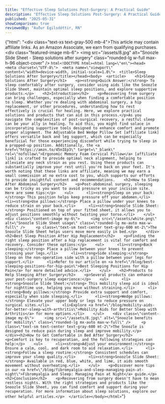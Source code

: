 ```yaml
---
title: "Effective Sleep Solutions Post-Surgery: A Practical Guide"
description: "Effective Sleep Solutions Post-Surgery: A Practical Guide"
published: "2025-05-31"
showComparison: true
reviewedBy: "Auður Egilsdóttir, RN"
---
```

{"html": "<div class=\"text-xs text-gray-500 mb-4\">This article may contain affiliate links. As an Amazon Associate, we earn from qualifying purchases.</div><div class=\"featured-image mb-6\">   <img src=\"/assets/8.jpg\" alt=\"Snoozle Slide Sheet - Sleep solutions after surgery\" class=\"rounded-lg w-full max-h-96 object-cover\" />  </div>```html<!DOCTYPE html><html lang=\"en\"><head>  <meta charset=\"UTF-8\">  <meta name=\"viewport\" content=\"width=device-width, initial-scale=1.0\">  <title>Sleep Solutions After Surgery</title></head><body>  <article>    <h1>Sleep Solutions After Surgery</h1>    <p><strong>Quick Answer:</strong> To sleep comfortably after surgery, consider using aids like the Snoozle Slide Sheet, maintain optimal sleep positions, and explore supportive products.</p>    <h2>Introduction</h2>    <p>Recovering from surgery can bring challenges, especially when finding a comfortable position to sleep. Whether you're dealing with abdominal surgery, a hip replacement, or other procedures, understanding how to rest effectively is crucial for healing. Here, we explore practical solutions and products that can aid in this process.</p>As you navigate the complexities of post-surgical recovery, a restful sleep can be your ally in healing. To aid this, you might find solace in incorporating supportive tools designed to enhance comfort and promote proper alignment. The Adjustable Bed Wedge Pillow Set [affiliate link] offers versatile back and leg support, which can be especially beneficial for those experiencing discomfort while trying to sleep in a propped-up position. Additionally, the <a href=\"https://amzn.to/45nIEp3\" target=\"_blank\" rel=\"nofollow\">Ergonomic Memory Foam Cervical Pillow</a> [affiliate link] is crafted to provide optimal neck alignment, helping to alleviate any neck strain as you rest. Using these products can substantially improve your rest until you're back on your feet. It's worth noting that these links are affiliate, meaning we may earn a small commission at no extra cost to you, which supports our efforts to provide insightful content and recommendations.    <h2>How to Sleep After Abdominal Surgery</h2>    <p>Post-abdominal surgery, sleeping can be tricky as you want to avoid pressure on your incision site. Here are some tips:</p>    <ul>      <li><strong>Sleep on your back:</strong> This position helps keep pressure off your abdomen.</li>      <li><strong>Use pillows:</strong> Place a pillow under your knees to reduce strain on your back.</li>      <li><strong>Snoozle Slide Sheet:</strong> Positioned on top of your fitted sheet, it allows you to adjust positions smoothly without twisting your torso.</li>    </ul>    <div class=\"content-image my-6\">     <img src=\"/assets/white.png\" alt=\"Snoozle Slide Sheet usage\" class=\"rounded-lg mx-auto max-w-full\" />     <p class=\"text-sm text-center text-gray-600 mt-2\">The Snoozle Slide Sheet helps users move more easily in bed.</p>    </div><h2>Best Sleep Position After Hip Replacement</h2>    <p>Finding the right sleep position after a hip replacement is vital for comfort and recovery. Consider these options:</p>    <ul>      <li><strong>Back sleeping:</strong> Place a pillow between your knees to prevent crossing your legs.</li>      <li><strong>Side sleeping:</strong> Sleep on the non-operative side with a pillow between your legs for support.</li>      <li>Refer to our article on <a href=\"/blog/best-sleeping-positions-for-hip-pain\">Best Sleeping Positions for Hip Pain</a> for more detailed advice.</li>    </ul>    <h2>Products to Help Sleeping After Surgery</h2>    <p>Several products can enhance your post-surgery sleep experience:</p>    <ul>      <li><strong>Snoozle Slide Sheet:</strong> This mobility sleep aid is ideal for nighttime use, helping you move without straining.</li>      <li><strong>Body pillows:</strong> Provide extra support and comfort, especially when side sleeping.</li>      <li><strong>Wedge pillows:</strong> Elevate your upper body or legs to reduce pressure on surgical sites.</li>      <li>Explore <a href=\"/blog/mobility-aids-for-better-sleep-with-arthritis\">Mobility Aids for Better Sleep with Arthritis</a> for more options.</li>    </ul>    <div class=\"content-image my-6\">     <img src=\"/assets/8.jpg\" alt=\"Snoozle benefits for mobility\" class=\"rounded-lg mx-auto max-w-full\" />     <p class=\"text-sm text-center text-gray-600 mt-2\">The Snoozle is designed to reduce pain during sleep and improve mobility.</p>    </div><h2>How to Get Comfortable in Bed After Surgery</h2>    <p>Comfort is key to recuperation, and the following strategies can help:</p>    <ul>      <li><strong>Adjust your environment:</strong> Ensure a calm, cool, and dark room to aid relaxation.</li>      <li><strong>Follow a sleep routine:</strong> Consistent schedules can improve your sleep quality.</li>      <li><strong>Snoozle Slide Sheet:</strong> Available in red, blue, white, and lime, it aids smooth movement without overheating.</li>    </ul>    <p>Discover more tips in our <a href=\"/blog/fibromyalgia-and-sleep-managing-pain-at-night\">Fibromyalgia and Sleep: Managing Pain at Night</a> guide.</p>    <h2>Conclusion</h2>    <p>Recovering from surgery doesn't have to mean restless nights. With the right strategies and products like the Snoozle Slide Sheet, you can find comfort and support during your recuperation. For more information about sleep solutions, explore our other helpful articles.</p>  </article></body></html>```"}
